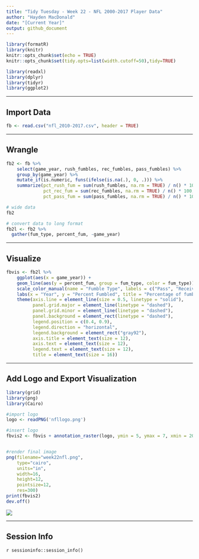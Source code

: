 ```yaml
---
title: "Tidy Tuesday - Week 22 - NFL 2000-2017 Player Data"
author: "Hayden MacDonald"
date: "[Current Year]"
output: github_document
---
```


```r
library(formatR)
library(knitr)
knitr::opts_chunk$set(echo = TRUE)
knitr::opts_chunk$set(tidy.opts=list(width.cutoff=50),tidy=TRUE)

library(readxl)
library(dplyr)
library(tidyr)
library(ggplot2)
```

----

## Import Data
```r
fb <- read.csv("nfl_2010-2017.csv", header = TRUE)
```

----

## Wrangle

```r
fb2 <- fb %>%
    select(game_year, rush_fumbles, rec_fumbles, pass_fumbles) %>%
    group_by(game_year) %>%
    mutate_if(is.numeric, funs(ifelse(is.na(.), 0, .))) %>%
    summarize(pct_rush_fum = sum(rush_fumbles, na.rm = TRUE) / n() * 100, 
              pct_rec_fum = sum(rec_fumbles, na.rm = TRUE) / n() * 100, 
              pct_pass_fum = sum(pass_fumbles, na.rm = TRUE) / n() * 100)

# wide data
fb2

# convert data to long format
fb2l <- fb2 %>%
  gather(fum_type, percent_fum, -game_year)
```

----

## Visualize

```r
fbvis <- fb2l %>%
    ggplot(aes(x = game_year)) +
    geom_line(aes(y = percent_fum, group = fum_type, color = fum_type)) +
    scale_color_manual(name = "Fumble Type", labels = c("Pass", "Receive", "Rush"), values = c("#003399", "#aaaabb", "#cc0033")) +
    labs(x = "Year", y = "Percent Fumbled", title = "Percentage of fumbles per year by fumble type", subtitle = "Fumbles by passing, receiving or rushing") + 
    theme(axis.line = element_line(size = 0.5, linetype = "solid"), 
          panel.grid.major = element_line(linetype = "dashed"), 
          panel.grid.minor = element_line(linetype = "dashed"), 
          panel.background = element_rect(linetype = "dashed"),
          legend.position = c(0.4, 0.9),
          legend.direction = "horizontal",
          legend.background = element_rect("gray92"), 
          axis.title = element_text(size = 12),
          axis.text = element_text(size = 12), 
          legend.text = element_text(size = 12), 
          title = element_text(size = 16))
```

----

## Add Logo and Export Visualization

```r
library(grid)
library(png)
library(Cairo)

#import logo
logo <- readPNG('nfllogo.png')

#insert logo
fbvis2 <- fbvis + annotation_raster(logo, ymin = 5, ymax = 7, xmin = 2012.5, xmax = 2017.5)


#render final image
png(filename="week22nfl.png",
    type="cairo",
    units="in", 
    width=16,      
    height=12, 
    pointsize=12, 
    res=300)
print(fbvis2)
dev.off()
```

![](week22nfl.png)

----

## Session Info

`r sessioninfo::session_info()`














